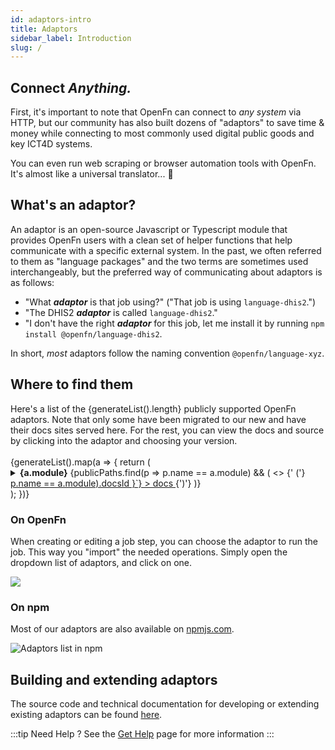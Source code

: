 ```yaml
---
id: adaptors-intro
title: Adaptors
sidebar_label: Introduction
slug: /
---
```



## Connect _Anything._

First, it's important to note that OpenFn can connect to _any system_ via HTTP,
but our community has also built dozens of "adaptors" to save time & money while
connecting to most commonly used digital public goods and key ICT4D systems.

You can even run web scraping or browser automation tools with OpenFn. It's
almost like a universal translator... 🖖

## What's an adaptor?

An adaptor is an open-source Javascript or Typescript module that provides
OpenFn users with a clean set of helper functions that help communicate with a
specific external system. In the past, we often referred to them as "language
packages" and the two terms are sometimes used interchangeably, but the
preferred way of communicating about adaptors is as follows:

- "What _**adaptor**_ is that job using?" ("That job is using
  `language-dhis2`.")
- "The DHIS2 _**adaptor**_ is called `language-dhis2`."
- "I don't have the right _**adaptor**_ for this job, let me install it by
  running `npm install @openfn/language-dhis2`.

In short, _most_ adaptors follow the naming convention `@openfn/language-xyz`.

## Where to find them

<div>
  Here's a list of the {generateList().length} publicly supported OpenFn
  adaptors. Note that only some have been migrated to our new and have their
  docs sites served here. For the rest, you can view the docs and source by
  clicking into the adaptor and choosing your version.
</div>
<br />
<div>
  {generateList().map(a => {
    return (
      <details>
        <summary>
          <b>{a.module}</b>
          {publicPaths.find(p => p.name == a.module) && (
            <>
              {' ('}
              <a
                href={`/adaptors/${
                  publicPaths.find(p => p.name == a.module).docsId
                }`}
              >
                docs
              </a>
              {')'}
            </>
          )}
        </summary>
        {publicPaths.find(p => p.name == a.module) ? (
          <div>
            The current{' '}
            <a
              href={`/adaptors/${
                publicPaths.find(p => p.name == a.module).docsId
              }`}
            >
              API docs
            </a>
            , <a
              href={`/adaptors/${
                publicPaths.find(p => p.name == a.module).changelogId
              }`}
            >
              changelog
            </a>, and <a
              href={`/adaptors/${
                publicPaths.find(p => p.name == a.module).readmeId
              }`}
            >
              developer readme
            </a> for <b>{a.module}</b> are available here. You can view the source
            & documentation via these links:
          </div>
        ) : (
          <div>
            This adaptor hasn't been migrated yet, but it still works just fine
            and you can view the source & documentation via these links:
          </div>
        )}
        <ul>
          {a.versions
            .sort((a, b) => compareVersions(b.version, a.version))
            .map(v => {
              return (
                <li>
                  <a href={v.url} target="_blank">
                    {v.version}
                  </a>{' '}
                </li>
              );
            })}
        </ul>
      </details>
    );
  })}
</div>

<!-- <AdaptorList /> -->

### On OpenFn

When creating or editing a job step, you can choose the adaptor to run the job.
This way you "import" the needed operations. Simply open the dropdown list of
adaptors, and click on one.

<img src="/img/adaptor-picker.webp" />

### On npm

Most of our adaptors are also available on
[npmjs.com](https://www.npmjs.com/search?q=%40openfn).

![Adaptors list in npm](/img/adaptor_npm.png)

<!-- NOTE that this functionality doesn't exist yet on Lightning -->
<!-- #### Install on platform via npm

When using `platform`, you can install adaptors that are not part of the
recommended adaptors picklist directly from
[npm](https://www.npmjs.com/search?q=%40openfn).

To install from npm, click on the _cloud download icon_ next to the adaptor
version picklist. In the **Select Unreleased Adaptor** dialog box, enter the
`adaptor name`(e.g. `dhis2` for `language-dhis2`) and the corresponding
`version number`(e.g. `v2.3.4`), as listed on
[npmjs](https://www.npmjs.com/search?q=%40openfn), for the adaptor of your
choice. The platform will attempt to install the selected adaptor version it can
be used to run the specified job.

Note that, after this custom installation of the adaptor, `platform` will not
add this adaptor version to the picklist of recommended adaptors in
[Inspector](../build/steps/step-editor.md), but you are guaranteed that the
adaptor will be available to use in any of your jobs as long as you specify it
via the **Select Unreleased Adaptor** dialog. -->

## Building and extending adaptors

The source code and technical documentation for developing or extending existing
adaptors can be found
[here](https://github.com/OpenFn/adaptors#working-with-adaptors).

:::tip Need Help ? See the [Get Help](/documentation/get-help/support) page for
more information :::

